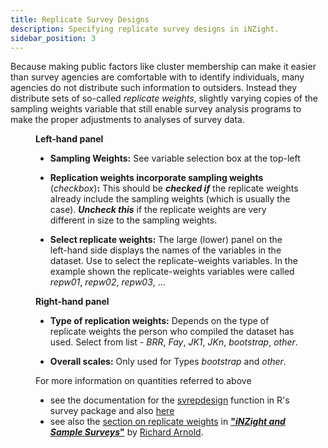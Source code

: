 ```yaml
---
title: Replicate Survey Designs
description: Specifying replicate survey designs in iNZight.
sidebar_position: 3
---
```



Because making public factors like cluster membership can make it easier than survey agencies are comfortable with to identify individuals, many agencies do not distribute such information to outsiders. Instead they distribute sets of so-called _replicate weights_, slightly varying copies of the sampling weights variable that still enable survey analysis programs to make the proper adjustments to analyses of survey data.

<Figure
  src={{ desktop: replicateDesign, lite: replicateDesignLite }}
  caption="Replicate design specifcation dialog"
  width={{ desktop: "800", lite: "350" }}
/>

**Left-hand panel**

- **Sampling Weights:** See variable selection box at the top-left

- **Replication weights incorporate sampling weights** (_checkbox_)**:** This should be **_checked if_** the replicate weights already include the sampling weights (which is usually the case). **_Uncheck this_** if the replicate weights are very different in size to the sampling weights.

- **Select replicate weights:** The large (lower) panel on the left-hand side displays the names of the variables in the dataset. Use to select the replicate-weights variables. In the example shown the replicate-weights variables were called _repw01_, _repw02_, _repw03_, ...

**Right-hand panel**

- **Type of replication weights:** Depends on the type of replicate weights the person who compiled the dataset has used. Select from list - _BRR_, _Fay_, _JK1_, _JKn_, _bootstrap_, _other_.

- **Overall scales:** Only used for Types _bootstrap_ and _other_.

For more information on quantities referred to above

- see the documentation for the [svrepdesign](http://r-survey.r-forge.r-project.org/survey/html/svrepdesign.html) function in R's survey package and also [here](http://r-survey.r-forge.r-project.org/survey/example-svrepdesign1.html)
- see also the [section on replicate weights](https://homepages.ecs.vuw.ac.nz/~rarnold/STAT392/iNZightManual/_book/Complex-Designs.html#replicate-weights-for-variance-estimation) in [**"_iNZight and Sample Surveys_"**](https://homepages.ecs.vuw.ac.nz/~rarnold/STAT392/iNZightManual/_book/) by [Richard Arnold](https://www.wgtn.ac.nz/sms/about/staff/richard-arnold).
